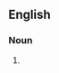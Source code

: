 {{also|douchebags}}

==English==

===Noun===
{{head|en|noun form}}

# {{plural of|douche bag|lang=en}}